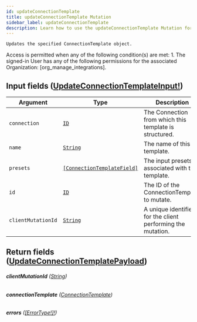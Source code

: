 ```yaml
---
id: updateConnectionTemplate
title: updateConnectionTemplate Mutation
sidebar_label: updateConnectionTemplate
description: Learn how to use the updateConnectionTemplate Mutation for Builder's API.
---
```


    Updates the specified ConnectionTemplate object.

Access is permitted when any of the following condition(s) are met: 1. The signed-in User has any of the following permissions for the associated Organization: [org_manage_integrations].

## Input fields ([UpdateConnectionTemplateInput!](/self-managed/composer/builder/api/schema/input_object/UpdateConnectionTemplateInput.mdx))

| Argument           | Type                                                                               | Description                                                 |
| ------------------ | ---------------------------------------------------------------------------------- | ----------------------------------------------------------- |
| `connection`       | [`ID`](/self-managed/composer/builder/api/schema/scalar/ID.mdx)                                                   | The Connection from which this template is structured.      |
| `name`             | [`String`](/self-managed/composer/builder/api/schema/scalar/String.mdx)                                           | The name of this template.                                  |
| `presets`          | [`[ConnectionTemplateField]`](/self-managed/composer/builder/api/schema/input_object/ConnectionTemplateField.mdx) | The input presets associated with this template.            |
| `id`               | [`ID`](/self-managed/composer/builder/api/schema/scalar/ID.mdx)                                                   | The ID of the ConnectionTemplate to mutate.                 |
| `clientMutationId` | [`String`](/self-managed/composer/builder/api/schema/scalar/String.mdx)                                           | A unique identifier for the client performing the mutation. |

## Return fields ([UpdateConnectionTemplatePayload](/self-managed/composer/builder/api/schema/object/UpdateConnectionTemplatePayload.mdx))

###### <b>clientMutationId</b> ([String](/self-managed/composer/builder/api/schema/scalar/String.mdx))

###### <b>connectionTemplate</b> ([ConnectionTemplate](/self-managed/composer/builder/api/schema/object/ConnectionTemplate.mdx))

###### <b>errors</b> ([[ErrorType!]!](/self-managed/composer/builder/api/schema/object/ErrorType.mdx))
